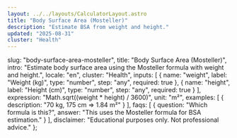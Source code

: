 ```yaml
---
layout: ../../layouts/CalculatorLayout.astro
title: "Body Surface Area (Mosteller)"
description: "Estimate BSA from weight and height."
updated: "2025-08-31"
cluster: "Health"
---
```



  slug: "body-surface-area-mosteller",
  title: "Body Surface Area (Mosteller)",
  intro: "Estimate body surface area using the Mosteller formula with weight and height.",
  locale: "en",
  cluster: "Health",
  inputs: [
    { name: "weight", label: "Weight (kg)", type: "number", step: "any", required: true },
    { name: "height", label: "Height (cm)", type: "number", step: "any", required: true }
  ],
  expression: "Math.sqrt((weight * height) / 3600)",
  unit: "m²",
  examples: [
    { description: "70 kg, 175 cm ⇒ 1.84 m²" }
  ],
  faqs: [
    { question: "Which formula is this?", answer: "This uses the Mosteller formula for BSA estimation." }
  ],
  disclaimer: "Educational purposes only. Not professional advice."
};

<Calculator schema={schema} />
